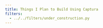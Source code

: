 ```yaml
---
title: Things I Plan to Build Using Captura
filters:
  - ../../filters/under_construction.py
---
```


::: { #under-construction }
:::
